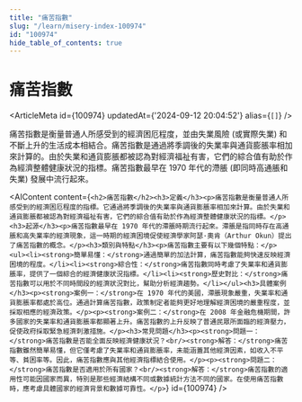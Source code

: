 ```yaml
---
title: "痛苦指數"
slug: "/learn/misery-index-100974"
id: "100974"
hide_table_of_contents: true
---
```



# 痛苦指數

<ArticleMeta id={100974} updatedAt={'2024-09-12 20:04:52'} alias={`[]`} />
<div className='border-solid border-b border-t-0 my-4 border-[var(--ifm-color-gray-300)]' />

痛苦指數是衡量普通人所感受到的經濟困厄程度，並由失業風險 (或實際失業) 和不斷上升的生活成本相結合。痛苦指數是通過將季調後的失業率與通貨膨脹率相加來計算的。由於失業和通貨膨脹都被認為對經濟福祉有害，它們的綜合值有助於作為經濟整體健康狀況的指標。痛苦指數最早在 1970 年代的滯脹 (即同時高通脹和失業) 發展中流行起來。

<AIContent content={`<h2>痛苦指數</h2><h3>定義</h3><p>痛苦指數是衡量普通人所感受到的經濟困厄程度的指標。它通過將季調後的失業率與通貨膨脹率相加來計算。由於失業和通貨膨脹都被認為對經濟福祉有害，它們的綜合值有助於作為經濟整體健康狀況的指標。</p><h3>起源</h3><p>痛苦指數最早在 1970 年代的滯脹時期流行起來。滯脹是指同時存在高通脹和高失業率的經濟現象，這一時期的經濟困境促使經濟學家阿瑟·奧肯（Arthur Okun）提出了痛苦指數的概念。</p><h3>類別與特點</h3><p>痛苦指數主要有以下幾個特點：</p><ul><li><strong>簡單易懂：</strong>通過簡單的加法計算，痛苦指數能夠快速反映經濟困境的程度。</li><li><strong>綜合性：</strong>痛苦指數同時考慮了失業率和通貨膨脹率，提供了一個綜合的經濟健康狀況指標。</li><li><strong>歷史對比：</strong>痛苦指數可以用於不同時間段的經濟狀況對比，幫助分析經濟趨勢。</li></ul><h3>具體案例</h3><p><strong>案例一：</strong>在 1970 年代的美國，滯脹現象嚴重，失業率和通貨膨脹率都處於高位。通過計算痛苦指數，政策制定者能夠更好地理解經濟困境的嚴重程度，並採取相應的經濟政策。</p><p><strong>案例二：</strong>在 2008 年金融危機期間，許多國家的失業率和通貨膨脹率都顯著上升。痛苦指數的上升反映了普通民眾所面臨的經濟壓力，促使政府採取緊急經濟刺激措施。</p><h3>常見問題</h3><p><strong>問題一：</strong>痛苦指數是否能全面反映經濟健康狀況？<br/><strong>解答：</strong>痛苦指數雖然簡單易懂，但它僅考慮了失業率和通貨膨脹率，未能涵蓋其他經濟因素，如收入不平等、貧困率等。因此，痛苦指數應與其他經濟指標結合使用。</p><p><strong>問題二：</strong>痛苦指數是否適用於所有國家？<br/><strong>解答：</strong>痛苦指數的適用性可能因國家而異，特別是那些經濟結構不同或數據統計方法不同的國家。在使用痛苦指數時，應考慮具體國家的經濟背景和數據可靠性。</p>`} id={100974} />
